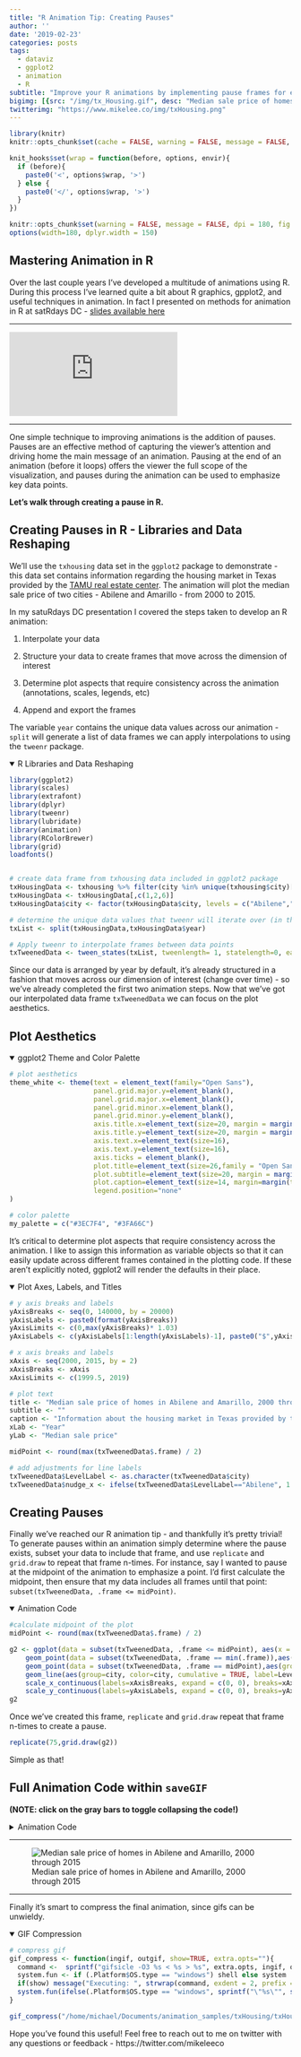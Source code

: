 ```yaml
---
title: "R Animation Tip: Creating Pauses"
author: ''
date: '2019-02-23'
categories: posts
tags:
  - dataviz
  - ggplot2
  - animation
  - R
subtitle: "Improve your R animations by implementing pause frames for emphasis"
bigimg: [{src: "/img/tx_Housing.gif", desc: "Median sale price of homes in Abilene and Amarillo, 2000 through 2015"}]
twitterimg: "https://www.mikelee.co/img/txHousing.png"
---
```


```r
library(knitr)
knitr::opts_chunk$set(cache = FALSE, warning = FALSE, message = FALSE, dpi = 180, out.extra='class = "img-responsive"')

```

```r
knit_hooks$set(wrap = function(before, options, envir){
  if (before){
    paste0('<', options$wrap, '>')
  } else {
    paste0('</', options$wrap, '>')
  }
})

knitr::opts_chunk$set(warning = FALSE, message = FALSE, dpi = 180, fig.height = 5, fig.width = 7, fig.align = "center")
options(width=180, dplyr.width = 150)
```

## Mastering Animation in R

Over the last couple years I've developed a multitude of animations using R. During this process I've learned quite a bit about R graphics, gpplot2, and useful techniques in animation. In fact I presented on methods for animation in R at satRdays DC - [slides available here](http://bit.ly/animateDC)

<hr>

<div class="containerYouTube"><iframe src="https://www.youtube.com/embed/glbFxRbqGWk"
frameborder="0" allowfullscreen class="video"></iframe>
</div>

<hr>

One simple technique to improving animations is the addition of pauses. Pauses are an effective method of capturing the viewer's attention and driving home the main message of an animation. Pausing at the end of an animation (before it loops) offers the viewer the full scope of the visualization, and pauses during the animation can be used to emphasize key data points.

**Let's walk through creating a pause in R.**

## Creating Pauses in R - Libraries and Data Reshaping

We'll use the `txhousing` data set in the `ggplot2` package to demonstrate - this data set contains information regarding the housing market in Texas provided by the [TAMU real estate center](http://recenter.tamu.edu/). The animation will plot the median sale price of two cities - Abilene and Amarillo - from 2000 to 2015.

In my satuRdays DC presentation I covered the steps taken to develop an R animation:

1. Interpolate your data

2. Structure your data to create frames that move across the dimension of interest
  
3. Determine plot aspects that require consistency across the animation (annotations, scales, legends, etc)

4. Append and export the frames

The variable `year` contains the unique data values across our animation - `split` will generate a list of data frames we can apply interpolations to using the `tweenr` package.

<details open>
<summary>R Libraries and Data Reshaping</summary>
```r
library(ggplot2)
library(scales)
library(extrafont)
library(dplyr)
library(tweenr)
library(lubridate)
library(animation)
library(RColorBrewer)
library(grid)
loadfonts()


# create data frame from txhousing data included in ggplot2 package
txHousingData <- txhousing %>% filter(city %in% unique(txhousing$city)[1:2] & month==1)
txHousingData <- txHousingData[,c(1,2,6)]
txHousingData$city <- factor(txHousingData$city, levels = c("Abilene","Amarillo"), labels = c("Abilene","Amarillo"))

# determine the unique data values that tweenr will iterate over (in this case year)
txList <- split(txHousingData,txHousingData$year)

# Apply tweenr to interpolate frames between data points
txTweenedData <- tween_states(txList, tweenlength= 1, statelength=0, ease='linear',nframes=200)
```
</details>
<p>

Since our data is arranged by year by default, it's already structured in a fashion that moves across our dimension of interest (change over time) - so we've already completed the first two animation steps. Now that we've got our interpolated data frame `txTweenedData` we can focus on the plot aesthetics.

## Plot Aesthetics

<details open>
<summary>ggplot2 Theme and Color Palette</summary>
```r
# plot aesthetics
theme_white <- theme(text = element_text(family="Open Sans"),
                     panel.grid.major.y=element_blank(),
                     panel.grid.major.x=element_blank(),
                     panel.grid.minor.x=element_blank(),
                     panel.grid.minor.y=element_blank(),
                     axis.title.x=element_text(size=20, margin = margin(t=10)),
                     axis.title.y=element_text(size=20, margin = margin(t=10)),
                     axis.text.x=element_text(size=16),
                     axis.text.y=element_text(size=16),
                     axis.ticks = element_blank(),
                     plot.title=element_text(size=26,family = "Open Sans",lineheight=1.15),
                     plot.subtitle=element_text(size=20, margin = margin(t=20, b = -5),hjust = -0.03, family = "Open Sans"),
                     plot.caption=element_text(size=14, margin=margin(t=15,r=-15),hjust = -.03,lineheight=1.15, family = "Open Sans", face  = "italic"),
                     legend.position="none"
)

# color palette
my_palette = c("#3EC7F4", "#3FA66C")
```
</details>
<p>

It's critical to determine plot aspects that require consistency across the animation. I like to assign this information as variable objects so that it can easily update across different frames contained in the plotting code. If these aren't explicitly noted, ggplot2 will render the defaults in their place.

<details open>
<summary>Plot Axes, Labels, and Titles</summary>
```r
# y axis breaks and labels
yAxisBreaks <- seq(0, 140000, by = 20000)
yAxisLabels <- paste0(format(yAxisBreaks))
yAxisLimits <- c(0,max(yAxisBreaks)* 1.03)
yAxisLabels <- c(yAxisLabels[1:length(yAxisLabels)-1], paste0("$",yAxisLabels[length(yAxisLabels)]))

# x axis breaks and labels
xAxis <- seq(2000, 2015, by = 2)
xAxisBreaks <- xAxis
xAxisLimits <- c(1999.5, 2019)

# plot text
title <- "Median sale price of homes in Abilene and Amarillo, 2000 through 2015"
subtitle <- ""
caption <- "Information about the housing market in Texas provided by the TAMU real estate center, http://recenter.tamu.edu/."
xLab <- "Year"
yLab <- "Median sale price"

midPoint <- round(max(txTweenedData$.frame) / 2)

# add adjustments for line labels
txTweenedData$LevelLabel <- as.character(txTweenedData$city)
txTweenedData$nudge_x <- ifelse(txTweenedData$LevelLabel=="Abilene", 1.096,ifelse(txTweenedData$LevelLabel=="Amarillo",1.233,0))
```
</details>
<p>

## Creating Pauses

Finally we've reached our R animation tip - and thankfully it's pretty trivial! To generate pauses within an animation simply determine where the pause exists, subset your data to include that frame, and use `replicate` and `grid.draw` to repeat that frame n-times. For instance, say I wanted to pause at the midpoint of the animation to emphasize a point. I'd first calculate the midpoint, then ensure that my data includes all frames until that point: `subset(txTweenedData, .frame <= midPoint)`.

<details open>
<summary>Animation Code</summary>
```r
#calculate midpoint of the plot
midPoint <- round(max(txTweenedData$.frame) / 2)

g2 <- ggplot(data = subset(txTweenedData, .frame <= midPoint), aes(x = year, y = median, .frame = midPoint)) +
    geom_point(data = subset(txTweenedData, .frame == min(.frame)),aes(group=city, color=city), size=5) + 
    geom_point(data = subset(txTweenedData, .frame == midPoint),aes(group=city, color=city), size=5) + 
    geom_line(aes(group=city, color=city, cumulative = TRUE, label=LevelLabel), size=2.5) +
    scale_x_continuous(labels=xAxisBreaks, expand = c(0, 0), breaks=xAxisBreaks, limits =xAxisLimits) +                     
    scale_y_continuous(labels=yAxisLabels, expand = c(0, 0), breaks=yAxisBreaks,limits = yAxisLimits)
g2
```
</details>
<p>

Once we've created this frame, `replicate` and `grid.draw` repeat that frame n-times to create a pause.

```r
replicate(75,grid.draw(g2))
```
<p>

Simple as that!

## Full Animation Code within `saveGIF`

 **(NOTE: click on the gray bars to toggle collapsing the code!)**

<details>
<summary>Animation Code</summary>
```r
saveGIF({
  
  # print from tue first frame to the midpoint of the figure
  for(i in 1:midPoint) {
    g1 <-  ggplot(data = subset(txTweenedData, .frame <= i), aes(x = year, y = median, .frame = i)) +
      geom_point(data = subset(txTweenedData, .frame == min(.frame)),aes(group=city, color=city), size=5) + 
      geom_line(aes(group=city, color=city, cumulative = TRUE, label=LevelLabel), size=2.5) +
      scale_x_continuous(labels=xAxisBreaks, expand = c(0, 0), breaks=xAxisBreaks, limits =xAxisLimits) +                     
      scale_y_continuous(labels=yAxisLabels, expand = c(0, 0), breaks=yAxisBreaks,limits = yAxisLimits) +
      theme_minimal() + theme_white + scale_color_manual(values=my_palette) +
      geom_text(data = subset(txTweenedData, .frame == i),aes(label =LevelLabel), size = 9, nudge_y = subset(txTweenedData, .frame == i)$nudge_y, nudge_x = subset(txTweenedData, .frame == i)$nudge_x, family = "Open Sans", lineheight = 0.75) +
      labs(x=xLab, y=yLab, title = title, subtitle = subtitle, 
                 caption = caption)
      print(g1);  
    }
  
  # print the midpoint 75 times to create a pause
  g2 <- ggplot(data = subset(txTweenedData, .frame <= midPoint), aes(x = year, y = median, .frame = midPoint)) +
      geom_point(data = subset(txTweenedData, .frame == min(.frame)),aes(group=city, color=city), size=5) + 
      geom_point(data = subset(txTweenedData, .frame == midPoint),aes(group=city, color=city), size=5) + 
      geom_line(aes(group=city, color=city, cumulative = TRUE, label=LevelLabel), size=2.5) +
      scale_x_continuous(labels=xAxisBreaks, expand = c(0, 0), breaks=xAxisBreaks, limits =xAxisLimits) +                     
      scale_y_continuous(labels=yAxisLabels, expand = c(0, 0), breaks=yAxisBreaks,limits = yAxisLimits) +
      theme_minimal() + theme_white + scale_color_manual(values=my_palette) +
      geom_text(data = subset(txTweenedData, .frame == midPoint),aes(label =LevelLabel), size = 9, nudge_y = subset(txTweenedData, .frame == midPoint)$nudge_y, nudge_x = subset(txTweenedData, .frame == midPoint)$nudge_x, family = "Open Sans", lineheight = 0.75) + 
      labs(x=xLab, y=yLab, title = title, subtitle = subtitle, 
                 caption = caption)

  replicate(75,grid.draw(g2))
  
  # print from tue midpoint of the figure until the last frame
  for(i in midPoint:max(txTweenedData$.frame)) {
    g3 <- ggplot(data = subset(txTweenedData, .frame <= i), aes(x = year, y = median, .frame = i)) +
      geom_point(data = subset(txTweenedData, .frame == min(.frame)),aes(group=city, color=city), size=5) + 
      geom_line(aes(group=city, color=city, cumulative = TRUE, label=LevelLabel), size=2.5) +
      scale_x_continuous(labels=xAxisBreaks, expand = c(0, 0), breaks=xAxisBreaks, limits =xAxisLimits) +                     
      scale_y_continuous(labels=yAxisLabels, expand = c(0, 0), breaks=yAxisBreaks,limits = yAxisLimits) +
      theme_minimal() + theme_white + scale_color_manual(values=my_palette) +
      geom_text(data = subset(txTweenedData, .frame == i),aes(label =LevelLabel), size = 9, nudge_y = subset(txTweenedData, .frame == i)$nudge_y, nudge_x = subset(txTweenedData, .frame == i)$nudge_x, family = "Open Sans", lineheight = 0.75) +
      labs(x=xLab, y=yLab, title = title, subtitle = subtitle, 
                 caption = caption)
    print(g3);  }

  # print the final frame of the figure 110 times to create an ending pause 
  wholeFig <- ggplot(data = subset(txTweenedData, .frame <= i), aes(x = year, y = median, .frame = i)) +
      geom_point(data = subset(txTweenedData, .frame == min(.frame)),aes(group=city, color=city), size=5) + 
      geom_point(data = subset(txTweenedData, .frame == i),aes(group=city, color=city), size=5) +
      geom_line(aes(group=city, color=city, cumulative = TRUE, label=LevelLabel), size=2.5) +
      scale_x_continuous(labels=xAxisBreaks, expand = c(0, 0), breaks=xAxisBreaks, limits =xAxisLimits) +                     
      scale_y_continuous(labels=yAxisLabels, expand = c(0, 0), breaks=yAxisBreaks,limits = yAxisLimits) +
      theme_minimal() + theme_white + scale_color_manual(values=my_palette) +
      geom_text(data = subset(txTweenedData, .frame == i),aes(label =LevelLabel), size = 9, nudge_y = subset(txTweenedData, .frame == i)$nudge_y, nudge_x = subset(txTweenedData, .frame == i)$nudge_x, family = "Open Sans", lineheight = 0.75) +
      labs(x=xLab, y=yLab, title = title, subtitle = subtitle, 
                 caption = caption)   
  
  replicate(110,grid.draw(wholeFig))
},movie.name="/home/michael/Documents/animation_samples/txHousing/txHousing.gif",interval = .02, ani.width = 1024, ani.height = 612)
```
</details>
<p>

<hr>

![Median sale price of homes in Abilene and Amarillo, 2000 through 2015](/img/tx_Housing.gif)

<hr>

Finally it's smart to compress the final animation, since gifs can be unwieldy.

<details open>
<summary>GIF Compression</summary>
```r
# compress gif
gif_compress <- function(ingif, outgif, show=TRUE, extra.opts=""){
  command <-  sprintf("gifsicle -O3 %s < %s > %s", extra.opts, ingif, outgif)
  system.fun <- if (.Platform$OS.type == "windows") shell else system
  if(show) message("Executing: ", strwrap(command, exdent = 2, prefix = "\n"))
  system.fun(ifelse(.Platform$OS.type == "windows", sprintf("\"%s\"", shQuote(command)), command))
}

gif_compress("/home/michael/Documents/animation_samples/txHousing/txHousing.gif","/home/michael/Documents/animation_samples/txHousing/tx_Housing.gif",extra.opts="--colors 256")
```
</details>
<p>

Hope you've found this useful! Feel free to reach out to me on twitter with any questions or feedback - https://twitter.com/mikeleeco


